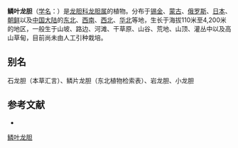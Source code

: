 {{Speciesbox
| name = 鳞叶龙胆
| status = 
| status_system = 
| image =
| genus = Gentiana
| species = squarrosa
| authority = Ledeb.
}}

'''鳞叶龙胆'''（[[学名|学名]]：{{lang|la|''Gentiana squarrosa''}}）是[[龙胆科|龙胆科]][[龙胆属|龙胆属]]的植物。分布于[[锡金|锡金]]、[[蒙古|蒙古]]、[[俄罗斯|俄罗斯]]、[[日本|日本]]、[[朝鲜|朝鲜]]以及[[中国大陆|中国大陆]]的[[中国东北地区|东北]]、[[西南|西南]]、[[西北|西北]]、[[华北|华北]]等地，生长于海拔110米至4,200米的地区，一般生于山坡、路边、河滩、干草原、山谷、荒地、山顶、灌丛中以及高山草甸，目前尚未由人工引种栽培。

== 别名 ==
石龙胆（本草汇言）、鳞片龙胆（东北植物检索表）、岩龙胆、小龙胆

== 参考文献 ==
<div class="references-small">
* {{cite web| url =http://www.bioinfo.cn/db05/KmzwSpecies.php?action=view&id=8427| title =鳞叶龙胆| work =《中国高等植物数据库全库》| publisher =中国科学院微生物研究所| author =昆明植物研究所| accessdate =2009-02-24| deadurl =yes| archiveurl =https://web.archive.org/web/20160305030843/http://www.bioinfo.cn/db05/KmzwSpecies.php?action=view&id=8427| archivedate =2016-03-05}}
</div>
{{Taxonbar|from=Q11173526}}

[[Category:龙胆属|鳞叶龙胆]]


{{植物小作品}}